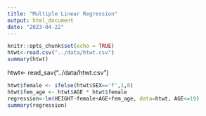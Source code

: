 ```yaml
---
title: "Multiple Linear Regression"
output: html_document
date: "2023-04-22"
---
```


```r
knitr::opts_chunk$set(echo = TRUE)
htwt<-read.csv("../data/htwt.csv")
summary(htwt)
```
htwt<- read_sav("../data/htwt.csv")
```r
htwt$female <- ifelse(htwt$SEX=='f',1,0)
htwt$fem_age <- htwt$AGE * htwt$female
regression<-lm(HEIGHT~female+AGE+fem_age, data=htwt, AGE<=19)
summary(regression)
```

